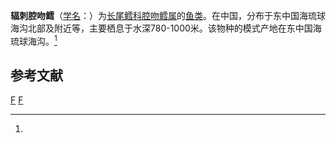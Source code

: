 {{Speciesbox
| taxon = Coelorinchus divergens
| binomial_authority = (Okamura et Yatou, 1984)<ref name='id6810'>{{cite web| url =http://www.bioinfo.cn/db05/BjdwSpecies.php?action=view&id=6810| title =辐刺腔吻鳕| work =《中国动物物种编目数据库》| publisher =中国科学院微生物研究所| author =中国科学院动物研究所| accessdate =2009-04-11| deadurl =yes| archiveurl =https://web.archive.org/web/20160305104033/http://www.bioinfo.cn/db05/BjdwSpecies.php?action=view&id=6810| archivedate =2016-03-05}}</ref>
}}

'''辐刺腔吻鳕'''（[[学名|学名]]：{{lang|la|''Coelorhynchus divergens''}}）为[[长尾鳕科|长尾鳕科]][[腔吻鳕属|腔吻鳕属]]的[[鱼类|鱼类]]。在中国，分布于东中国海琉球海沟北部及附近等，主要栖息于水深780-1000米。该物种的模式产地在东中国海琉球海沟。<ref name='id6810'/>

== 参考文献 ==
{{reflist}}

{{taxonbar}}
[[Category:_1984年描述的鱼类|F]]
[[Category:腔吻鳕属|F]]